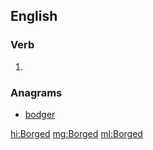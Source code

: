 ==English==

===Verb===
{{head|en|verb form}}

# {{en-past of|Borg}}

===Anagrams===
* [[bodger#English|bodger]]

[[hi:Borged]]
[[mg:Borged]]
[[ml:Borged]]